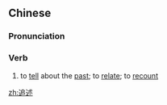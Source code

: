 ==Chinese==
{{zh-forms}}

===Pronunciation===
{{zh-pron
|m=zhuīshù
|c=zeoi1 seot6
|mn=qz,tw,xm,zz:tui-su̍t
|cat=v
}}

===Verb===
{{zh-verb}}

# to [[tell]] about the [[past]]; to [[relate]]; to [[recount]]

[[zh:追述]]